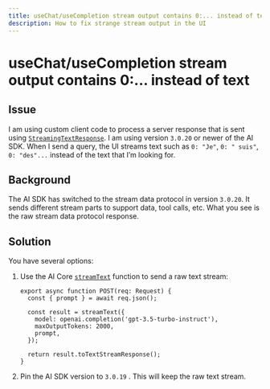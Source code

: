 ---
title: useChat/useCompletion stream output contains 0:... instead of text
description: How to fix strange stream output in the UI
---

# useChat/useCompletion stream output contains 0:... instead of text

## Issue

I am using custom client code to process a server response that is sent using [`StreamingTextResponse`](/docs/reference/stream-helpers/streaming-text-response). I am using version `3.0.20` or newer of the AI SDK. When I send a query, the UI streams text such as `0: "Je"`, `0: " suis"`, `0: "des"...` instead of the text that I’m looking for.

## Background

The AI SDK has switched to the stream data protocol in version `3.0.20`. It sends different stream parts to support data, tool calls, etc. What you see is the raw stream data protocol response.

## Solution

You have several options:

1. Use the AI Core [`streamText`](/docs/reference/ai-sdk-core/stream-text) function to send a raw text stream:

   ```tsx
   export async function POST(req: Request) {
     const { prompt } = await req.json();

     const result = streamText({
       model: openai.completion('gpt-3.5-turbo-instruct'),
       maxOutputTokens: 2000,
       prompt,
     });

     return result.toTextStreamResponse();
   }
   ```

2. Pin the AI SDK version to `3.0.19` . This will keep the raw text stream.
